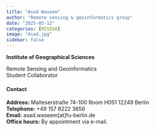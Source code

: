 ```yaml
---
title: "Asad Waseem"
author: "Remote sensing & geoinformatics group"
date: "2025-05-12"
categories: [RESEDA]
image: "Asad.jpg"
sidebar: false
---
```


**Institute of Geographical Sciences**\

Remote Sensing and Geoinformatics\
Student Collaborator

::: panel-tabset

#### Contact

**Address:** Malteserstraße 74-100 Room H051 12249 Berlin \
**Telephone:** +49 157 8222 3656 \
**Email:** asad.waseem[at]fu-berlin.de \
**Office hours:** By appointment via e-mail.

:::